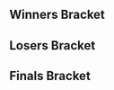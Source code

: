 {{SetGame|melee}}{{tabs static
|name1=Overview
|link1=South Coast Regionals 8
|name2=Singles Bracket
|link2=South Coast Regionals 8/Singles Bracket
|name3=Doubles Bracket
|link3=South Coast Regionals 8/Doubles
|This=2
}}
<!-- Generated with http://tournament-nub.rhcloud.com/toliquipedia name=SCR8Pro -->

==Winners Bracket==
{{32DEWBracketA
|r1m1p1=Vanity Angel |r1m1p1flag=gb |r1m1p1score=W |r1m1win=1
|r1m1p2=Bye |r1m1p2flag= |r1m1p2score=-

|r1m2p1=Sylveon 2-8 |r1m2p1flag= |r1m2p1score=2 |r1m2win=1
|r1m2p2=Aphos 3-2 |r1m2p2flag= |r1m2p2score=1

|r1m3p1=Hooray4Jay 1-8 |r1m3p1flag= |r1m3p1score=W |r1m3win=1
|r1m3p2=Bye |r1m3p2flag= |r1m3p2score=-

|r1m4p1=meamking 2-1 |r1m4p1flag= |r1m4p1score=2 |r1m4win=1
|r1m4p2=Lorenzo 3-7 |r1m4p2flag= |r1m4p2score=1

|r1m5p1=X1|r1m5p1flag=gb |r1m5p1score=W |r1m5win=1
|r1m5p2=Bye |r1m5p2flag= |r1m5p2score=-

|r1m6p1=Guts 2-5 |r1m6p1flag= |r1m6p1score=2 |r1m6win=1
|r1m6p2=Psyant 3-3 |r1m6p2flag= |r1m6p2score=1

|r1m7p1=Pripps 1-5 |r1m7p1flag= |r1m7p1score=W |r1m7win=1
|r1m7p2=Bye |r1m7p2flag= |r1m7p2score=-

|r1m8p1=Beans 2-4 |r1m8p1flag= |r1m8p1score=2 |r1m8win=1
|r1m8p2=Michael Douglas 3-6 |r1m8p2flag= |r1m8p2score=0

|r1m9p1=R23|r1m9p1flag=gb |r1m9p1score=W |r1m9win=1
|r1m9p2=Bye |r1m9p2flag= |r1m9p2score=-

|r1m10p1=Umpa 2-7 |r1m10p1flag= |r1m10p1score=2 |r1m10win=1
|r1m10p2=kaikara 3-1 |r1m10p2flag= |r1m10p2score=1

|r1m11p1=Oytun 1-7 |r1m11p1flag= |r1m11p1score=W |r1m11win=1
|r1m11p2=Bye |r1m11p2flag= |r1m11p2score=-

|r1m12p1=Twig 2-2 |r1m12p1flag= |r1m12p1score=2 |r1m12win=1
|r1m12p2=CPU1 3-5 |r1m12p2flag= |r1m12p2score=0

|r1m13p1=BrTarolg|r1m13p1flag=gb |r1m13p1score=W |r1m13win=1
|r1m13p2=Bye |r1m13p2flag= |r1m13p2score=-

|r1m14p1=deathtouch_lifelink 2-6 |r1m14p1flag= |r1m14p1score=2 |r1m14win=1
|r1m14p2=Aiken 3-4 |r1m14p2flag= |r1m14p2score=1

|r1m15p1=Frenzy 1-6 |r1m15p1flag= |r1m15p1score=W |r1m15win=1
|r1m15p2=Bye |r1m15p2flag= |r1m15p2score=-

|r1m16p1=Fayt 2-3 |r1m16p1flag= |r1m16p1score=2 |r1m16win=1
|r1m16p2=Jay 3-8 |r1m16p2flag= |r1m16p2score=1

|r2m1p1=Vanity Angel |r2m1p1flag=gb |r2m1p1score=2 |r2m1win=1
|r2m1p2=Sylveon 2-8 |r2m1p2flag= |r2m1p2score=0

|r2m2p1=Hooray4Jay 1-8 |r2m2p1flag= |r2m2p1score=1 |r2m2win=2
|r2m2p2=meamking 2-1 |r2m2p2flag= |r2m2p2score=2

|r2m3p1=X1 1-4 |r2m3p1flag=gb |r2m3p1score=2 |r2m3win=1
|r2m3p2=Guts 2-5 |r2m3p2flag= |r2m3p2score=1

|r2m4p1=Pripps 1-5 |r2m4p1flag= |r2m4p1score=2 |r2m4win=1
|r2m4p2=Beans 2-4 |r2m4p2flag= |r2m4p2score=1

|r2m5p1=R23|r2m5p1flag=gb |r2m5p1score=2 |r2m5win=1
|r2m5p2=Umpa 2-7 |r2m5p2flag= |r2m5p2score=0

|r2m6p1=Oytun 1-7 |r2m6p1flag= |r2m6p1score=2 |r2m6win=1
|r2m6p2=Twig 2-2 |r2m6p2flag= |r2m6p2score=0

|r2m7p1=BrTarolg|r2m7p1flag=gb |r2m7p1score=2 |r2m7win=1
|r2m7p2=deathtouch_lifelink 2-6 |r2m7p2flag= |r2m7p2score=0

|r2m8p1=Frenzy 1-6 |r2m8p1flag= |r2m8p1score=2 |r2m8win=1
|r2m8p2=Fayt 2-3 |r2m8p2flag= |r2m8p2score=0

|r3m1p1=Vanity Angel |r3m1p1flag=gb |r3m1p1score=3 |r3m1win=1
|r3m1p2=meamking 2-1 |r3m1p2flag= |r3m1p2score=0

|r3m2p1=X1|r3m2p1flag=gb |r3m2p1score=3 |r3m2win=1
|r3m2p2=Pripps 1-5 |r3m2p2flag= |r3m2p2score=0

|r3m3p1=R23|r3m3p1flag=gb |r3m3p1score=3 |r3m3win=1
|r3m3p2=Oytun 1-7 |r3m3p2flag= |r3m3p2score=0

|r3m4p1=BrTarolg|r3m4p1flag=gb |r3m4p1score=3 |r3m4win=1
|r3m4p2=Frenzy 1-6 |r3m4p2flag= |r3m4p2score=0

|r4m1p1=Vanity Angel |r4m1p1flag=gb |r4m1p1score=3 |r4m1win=1
|r4m1p2=X1|r4m1p2flag=gb |r4m1p2score=0

|r4m2p1=R23|r4m2p1flag=gb |r4m2p1score=3 |r4m2win=1
|r4m2p2=BrTarolg|r4m2p2flag=gb |r4m2p2score=0
}}

==Losers Bracket==
{{32DELBracketA
|l1m1p1=Bye |l1m1p1flag= |l1m1p1score=- |l1m1win=2
|l1m1p2=Aphos 3-2 |l1m1p2flag= |l1m1p2score=W

|l1m2p1=Bye |l1m2p1flag= |l1m2p1score=- |l1m2win=2
|l1m2p2=Lorenzo 3-7 |l1m2p2flag= |l1m2p2score=W

|l1m3p1=Bye |l1m3p1flag= |l1m3p1score=- |l1m3win=2
|l1m3p2=Psyant 3-3 |l1m3p2flag= |l1m3p2score=W

|l1m4p1=Bye |l1m4p1flag= |l1m4p1score=- |l1m4win=2
|l1m4p2=Michael Douglas 3-6 |l1m4p2flag= |l1m4p2score=W

|l1m5p1=Bye |l1m5p1flag= |l1m5p1score=- |l1m5win=2
|l1m5p2=kaikara 3-1 |l1m5p2flag= |l1m5p2score=W

|l1m6p1=Bye |l1m6p1flag= |l1m6p1score=- |l1m6win=2
|l1m6p2=CPU1 3-5 |l1m6p2flag= |l1m6p2score=W

|l1m7p1=Bye |l1m7p1flag= |l1m7p1score=- |l1m7win=2
|l1m7p2=Aiken 3-4 |l1m7p2flag= |l1m7p2score=W

|l1m8p1=Bye |l1m8p1flag= |l1m8p1score=- |l1m8win=2
|l1m8p2=Jay 3-8 |l1m8p2flag= |l1m8p2score=W

|l2m1p1=Fayt 2-3 |l2m1p1flag= |l2m1p1score=2 |l2m1win=1
|l2m1p2=Aphos 3-2 |l2m1p2flag= |l2m1p2score=1

|l2m2p1=deathtouch_lifelink 2-6 |l2m2p1flag= |l2m2p1score=0 |l2m2win=2
|l2m2p2=Lorenzo 3-7 |l2m2p2flag= |l2m2p2score=2

|l2m3p1=Twig 2-2 |l2m3p1flag= |l2m3p1score=2 |l2m3win=1
|l2m3p2=Psyant 3-3 |l2m3p2flag= |l2m3p2score=0

|l2m4p1=Umpa 2-7 |l2m4p1flag= |l2m4p1score=1 |l2m4win=2
|l2m4p2=Michael Douglas 3-6 |l2m4p2flag= |l2m4p2score=2

|l2m5p1=Beans 2-4 |l2m5p1flag= |l2m5p1score=2 |l2m5win=1
|l2m5p2=kaikara 3-1 |l2m5p2flag= |l2m5p2score=0

|l2m6p1=Guts 2-5 |l2m6p1flag= |l2m6p1score=2 |l2m6win=1
|l2m6p2=CPU1 3-5 |l2m6p2flag= |l2m6p2score=0

|l2m7p1=Hooray4Jay 1-8 |l2m7p1flag= |l2m7p1score=2 |l2m7win=1
|l2m7p2=Aiken 3-4 |l2m7p2flag= |l2m7p2score=0

|l2m8p1=Sylveon 2-8 |l2m8p1flag= |l2m8p1score=2 |l2m8win=1
|l2m8p2=Jay 3-8 |l2m8p2flag= |l2m8p2score=1

|l3m1p1=Fayt 2-3 |l3m1p1flag= |l3m1p1score=0 |l3m1win=2
|l3m1p2=Lorenzo 3-7 |l3m1p2flag= |l3m1p2score=2

|l3m2p1=Twig 2-2 |l3m2p1flag= |l3m2p1score=2 |l3m2win=1
|l3m2p2=Michael Douglas 3-6 |l3m2p2flag= |l3m2p2score=0

|l3m3p1=Beans 2-4 |l3m3p1flag= |l3m3p1score=2 |l3m3win=1
|l3m3p2=Guts 2-5 |l3m3p2flag= |l3m3p2score=1

|l3m4p1=Hooray4Jay 1-8 |l3m4p1flag= |l3m4p1score=2 |l3m4win=1
|l3m4p2=Sylveon 2-8 |l3m4p2flag= |l3m4p2score=0

|l4m1p1=Pripps 1-5 |l4m1p1flag= |l4m1p1score=3 |l4m1win=1
|l4m1p2=Lorenzo 3-7 |l4m1p2flag= |l4m1p2score=0

|l4m2p1=meamking 2-1 |l4m2p1flag= |l4m2p1score=2 |l4m2win=2
|l4m2p2=Twig 2-2 |l4m2p2flag= |l4m2p2score=3

|l4m3p1=Frenzy 1-6 |l4m3p1flag= |l4m3p1score=3 |l4m3win=1
|l4m3p2=Beans 2-4 |l4m3p2flag= |l4m3p2score=0

|l4m4p1=Oytun 1-7 |l4m4p1flag= |l4m4p1score=3 |l4m4win=1
|l4m4p2=Hooray4Jay 1-8 |l4m4p2flag= |l4m4p2score=0

|l5m1p1=Pripps 1-5 |l5m1p1flag= |l5m1p1score=3 |l5m1win=1
|l5m1p2=Twig 2-2 |l5m1p2flag= |l5m1p2score=0

|l5m2p1=Frenzy 1-6 |l5m2p1flag= |l5m2p1score=1 |l5m2win=2
|l5m2p2=Oytun 1-7 |l5m2p2flag= |l5m2p2score=3

|l6m1p1=BrTarolg|l6m1p1flag=gb |l6m1p1score=3 |l6m1win=1
|l6m1p2=Pripps 1-5 |l6m1p2flag= |l6m1p2score=1

|l6m2p1=X1|l6m2p1flag=gb |l6m2p1score=3 |l6m2win=1
|l6m2p2=Oytun 1-7 |l6m2p2flag= |l6m2p2score=2
}}

==Finals Bracket==
<onlyinclude>
{{DEFinalBracket
<!-- FROM WINNERS -->
|r1m1p1=Vanity Angel |r1m1p1flag=gb |r1m1p1score=3 |r1m1win=1
|r1m1p2=R23|r1m1p2flag=gb |r1m1p2score=0

<!-- FROM LOSERS -->
|l1m1p1=BrTarolg|l1m1p1flag=gb |l1m1p1score=3 |l1m1win=1
|l1m1p2=X1|l1m1p2flag=gb |l1m1p2score=0

<!-- LOSERS FINALS -->
|r2m1p1=R23|r2m1p1flag=gb |r2m1p1score=3 |r2m1win=1
|r2m1p2=BrTarolg|r2m1p2flag=gb |r2m1p2score=0

<!-- GRAND FINALS -->
|r3m1p1=Vanity Angel |r3m1p1flag=gb |r3m1p1score=3 |r3m1win=1
|r3m1p2=R23|r3m1p2flag=gb |r3m1p2score=1
}}
</onlyinclude>
